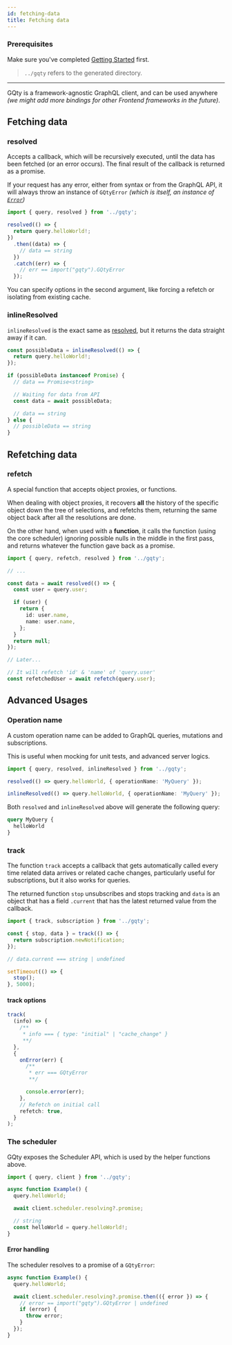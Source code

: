 ```yaml
---
id: fetching-data
title: Fetching data
---
```


### Prerequisites

Make sure you've completed [Getting Started](/docs/getting-started) first.

> `../gqty` refers to the generated directory.

---

GQty is a framework-agnostic GraphQL client, and can be used anywhere _(we might add more bindings for other Frontend frameworks in the future)_.

## Fetching data

### resolved

Accepts a callback, which will be recursively executed, until the data has been fetched (or an error occurs).
The final result of the callback is returned as a promise.

If your request has any error, either from syntax or from the GraphQL API,
it will always throw an instance of `GQtyError` _(which is itself, an instance of [`Error`](https://developer.mozilla.org/en-US/docs/Web/JavaScript/Reference/Global_Objects/Error))_

```ts
import { query, resolved } from '../gqty';

resolved(() => {
  return query.helloWorld!;
})
  .then((data) => {
    // data == string
  })
  .catch((err) => {
    // err == import("gqty").GQtyError
  });
```

You can specify options in the second argument, like forcing a refetch or isolating from existing cache.

### inlineResolved

`inlineResolved` is the exact same as [resolved](#resolved), but it returns the data straight away if it can.

```ts
const possibleData = inlineResolved(() => {
  return query.helloWorld!;
});

if (possibleData instanceof Promise) {
  // data == Promise<string>

  // Waiting for data from API
  const data = await possibleData;

  // data == string
} else {
  // possibleData == string
}
```

## Refetching data

### refetch

A special function that accepts object proxies, or functions.

When dealing with object proxies, it recovers **all** the history of the specific object down the tree of selections,
and refetchs them, returning the same object back after all the resolutions are done.

On the other hand, when used with a **function**, it calls the function (using the core scheduler) ignoring possible nulls in the middle in the first pass,
and returns whatever the function gave back as a promise.

```ts
import { query, refetch, resolved } from '../gqty';

// ...

const data = await resolved(() => {
  const user = query.user;

  if (user) {
    return {
      id: user.name,
      name: user.name,
    };
  }
  return null;
});

// Later...

// It will refetch 'id' & 'name' of 'query.user'
const refetchedUser = await refetch(query.user);
```

## Advanced Usages

### Operation name

A custom operation name can be added to GraphQL queries, mutations and subscriptions.

This is useful when mocking for unit tests, and advanced server logics.

```ts
import { query, resolved, inlineResolved } from '../gqty';

resolved(() => query.helloWorld, { operationName: 'MyQuery' });

inlineResolved(() => query.helloWorld, { operationName: 'MyQuery' });
```

Both `resolved` and `inlineResolved` above will generate the following query:

```graphql
query MyQuery {
  helloWorld
}
```

### track

The function `track` accepts a callback that gets automatically called every time related data arrives or related cache changes, particularly useful for subscriptions, but it also works for queries.

The returned function `stop` unsubscribes and stops tracking and `data` is an object that has a field `.current` that has the latest returned value from the callback.

```ts
import { track, subscription } from '../gqty';

const { stop, data } = track(() => {
  return subscription.newNotification;
});

// data.current === string | undefined

setTimeout(() => {
  stop();
}, 5000);
```

#### track options

```ts
track(
  (info) => {
    /**
     * info === { type: "initial" | "cache_change" }
     **/
  },
  {
    onError(err) {
      /**
       * err === GQtyError
       **/

      console.error(err);
    },
    // Refetch on initial call
    refetch: true,
  }
);
```

### The scheduler

GQty exposes the Scheduler API, which is used by the helper functions above.

```ts
import { query, client } from '../gqty';

async function Example() {
  query.helloWorld;

  await client.scheduler.resolving?.promise;

  // string
  const helloWorld = query.helloWorld!;
}
```

#### Error handling

The scheduler resolves to a promise of a `GQtyError`:

```ts
async function Example() {
  query.helloWorld;

  await client.scheduler.resolving?.promise.then(({ error }) => {
    // error == import("gqty").GQtyError | undefined
    if (error) {
      throw error;
    }
  });
}
```
